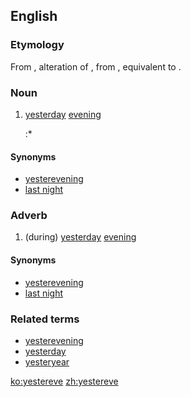 ==English==

===Etymology===
From {{etyl|enm|en}}, alteration of {{term|yestereven||last night, yesterday evening|lang=enm}}, from {{etyl|ang|en}} {{m|ang|ġiestranǣfen||yesterday evening}}, equivalent to {{prefix|yester|even|t2=evening|lang=en}}.

===Noun===
{{en-noun}}

# {{context|archaic|lang=en}} [[yesterday]] [[evening]]
#:* {{quote-book
 |year=1927
 |year_published='''2008'''
 |edition=HTML
 |editor=
 |author=Edgar Rice Burrows
 |title=The Outlaw of Torn
 |chapter=
 |url=http://www.gutenberg.org/files/369/369-h/369-h.htm
 |genre=
 |publisher=The Gutenberg Project
 |isbn=
 |page=
 |passage=Only '''yestereve''', you wot, one of Lord de Grey's men-at-arms came limping to us with the news of the awful carnage the foul fiend had wrought on his master's household.
}}

====Synonyms====
* [[yesterevening]]
* [[last night]]

===Adverb===
{{en-adv|-}}

# (during) [[yesterday]] [[evening]]

====Synonyms====
* [[yesterevening]]
* [[last night]]

===Related terms===
* [[yesterevening]]
* [[yesterday]]
* [[yesteryear]]

[[ko:yestereve]]
[[zh:yestereve]]